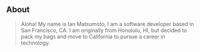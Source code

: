 ## About

> Aloha! My name is Ian Matsumoto, I am a software developer based in San Francisco, CA. I am originally from Honolulu, HI, but decided to pack my bags and move to California to pursue a career in technology.
